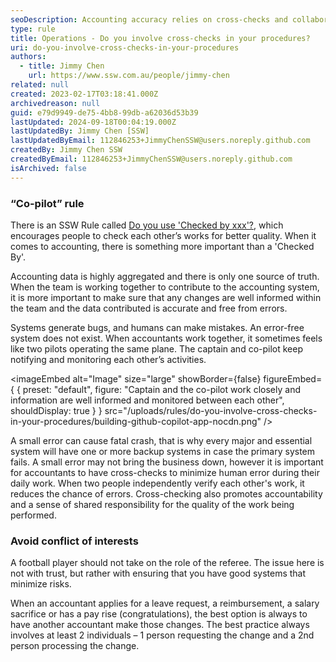 ```yaml
---
seoDescription: Accounting accuracy relies on cross-checks and collaboration to minimize human error and promote accountability.
type: rule
title: Operations - Do you involve cross-checks in your procedures?
uri: do-you-involve-cross-checks-in-your-procedures
authors:
  - title: Jimmy Chen
    url: https://www.ssw.com.au/people/jimmy-chen
related: null
created: 2023-02-17T03:18:41.000Z
archivedreason: null
guid: e79d9949-de75-4bb8-99db-a62036d53b39
lastUpdated: 2024-09-18T00:04:19.000Z
lastUpdatedBy: Jimmy Chen [SSW]
lastUpdatedByEmail: 112846253+JimmyChenSSW@users.noreply.github.com
createdBy: Jimmy Chen SSW
createdByEmail: 112846253+JimmyChenSSW@users.noreply.github.com
isArchived: false
---
```


### “Co-pilot” rule

There is an SSW Rule called [Do you use 'Checked by xxx'?](/checked-by-xxx), which encourages people to check each other’s works for better quality. When it comes to accounting, there is something more important than a 'Checked By'.

Accounting data is highly aggregated and there is only one source of truth. When the team is working together to contribute to the accounting system, it is more important to make sure that any changes are well informed within the team and the data contributed is accurate and free from errors.

Systems generate bugs, and humans can make mistakes. An error-free system does not exist. When accountants work together, it sometimes feels like two pilots operating the same plane. The captain and co-pilot keep notifying and monitoring each other’s activities.


<imageEmbed
  alt="Image"
  size="large"
  showBorder={false}
  figureEmbed={ {
    preset: "default",
    figure: "Captain and the co-pilot work closely and information are well informed and monitored between each other",
    shouldDisplay: true
  } }
  src="/uploads/rules/do-you-involve-cross-checks-in-your-procedures/building-github-copilot-app-nocdn.png"
/>


A small error can cause fatal crash, that is why every major and essential system will have one or more backup systems in case the primary system fails. A small error may not bring the business down, however it is important for accountants to have cross-checks to minimize human error during their daily work. When two people independently verify each other's work, it reduces the chance of errors. Cross-checking also promotes accountability and a sense of shared responsibility for the quality of the work being performed.

### Avoid conflict of interests

A football player should not take on the role of the referee. The issue here is not with trust, but rather with ensuring that you have good systems that minimize risks.

When an accountant applies for a leave request, a reimbursement, a salary sacrifice or has a pay rise (congratulations), the best option is always to have another accountant make those changes. The best practice always involves at least 2 individuals – 1 person requesting the change and a 2nd person processing the change.
